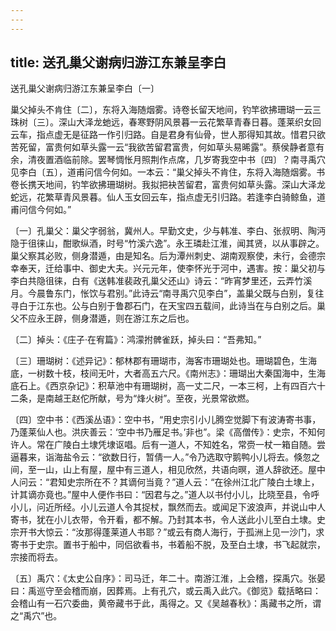 ```yaml
---
---
---
```

title: 送孔巢父谢病归游江东兼呈李白
---



送孔巢父谢病归游江东兼呈李白〔一〕


巢父掉头不肯住〔二〕，东将入海随烟雾。诗卷长留天地间，钓竿欲拂珊瑚一云三珠树〔三〕。深山大泽龙虵远，春寒野阴风景暮一云花繁草青春日暮。蓬莱织女回云车，指点虚无是征路一作引归路。自是君身有仙骨，世人那得知其故。惜君只欲苦死留，富贵何如草头露一云“我欲苦留君富贵，何如草头易晞露”。蔡侯静者意有余，清夜置酒临前除。罢琴惆怅月照荆作点席，几岁寄我空中书〔四〕？南寻禹穴见李白〔五〕，道甫问信今何如。一本云：“巢父掉头不肯住，东将入海随烟雾。书卷长携天地间，钓竿欲拂珊瑚树。我拟把袂苦留君，富贵何如草头露。深山大泽龙蛇远，花繁草青风景暮。仙人玉女回云车，指点虚无引归路。若逢李白骑鲸鱼，道甫问信今何如。”

〔一〕孔巢父：巢父字弱翁，冀州人。早勤文史，少与韩准、李白、张叔明、陶沔隐于徂徕山，酣歌纵酒，时号“竹溪六逸”。永王璘赴江淮，闻其贤，以从事辟之。巢父察其必败，侧身潜遁，由是知名。后为潭州刺史、湖南观察使，未行，会德宗幸奉天，迁给事中、御史大夫。兴元元年，使李怀光于河中，遇害。按：巢父初与李白共隐徂徕，白有《送韩准裴政孔巢父还山》诗云：“昨宵梦里还，云弄竹溪月。今晨鲁东门，怅饮与君别。”此诗云“南寻禹穴见李白”，盖巢父既与白别，复往寻白于江东也。公与白别于鲁郡石门，在天宝四五载间，此诗当在与白别之后。巢父不应永王辟，侧身潜遁，则在游江东之后也。

〔二〕掉头：《庄子·在宥篇》：鸿濛拊髀雀跃，掉头曰：“吾弗知。”

〔三〕珊瑚树：《述异记》：郁林郡有珊瑚巿，海客巿珊瑚处也。珊瑚碧色，生海底，一树数十枝，枝间无叶，大者高五六尺。《南州志》：珊瑚出大秦国海中，生海底石上。《西京杂记》：积草池中有珊瑚树，高一丈二尺，一本三柯，上有四百六十二条，是南越王赵佗所献，号为“烽火树”。至夜，光景常欲燃。

〔四〕空中书：《西溪丛语》：空中书，“用史宗引小儿腾空觉脚下有波涛寄书事，乃蓬莱仙人也。洪庆善云：‘空中书乃雁足书。’非也”。梁《高僧传》：史宗，不知何许人。常在广陵白土埭凭埭讴唱。后有一道人，不知姓名，常赍一杖一箱自随。尝逼暮来，诣海盐令云：“欲数日行，暂倩一人。”令乃选取守鹅鸭小儿将去。倏忽之间，至一山，山上有屋，屋中有三道人，相见欣然，共语向暝，道人辞欲还。屋中人问云：“君知史宗所在不？其谪何当竟？”道人云：“在徐州江北广陵白土埭上，计其谪亦竟也。”屋中人便作书曰：“因君与之。”道人以书付小儿，比晓至县，令呼小儿，问近所经。小儿云道人令其捉杖，飘然而去。或闻足下波浪声，并说山中人寄书，犹在小儿衣带，令开看，都不解。乃封其本书，令人送此小儿至白土埭。史宗开书大惊云：“汝那得蓬莱道人书耶？”或云有商人海行，于孤洲上见一沙门，求寄书于史宗。置书于船中，同侣欲看书，书着船不脱，及至白土埭，书飞起就宗，宗接而将去。

〔五〕禹穴：《太史公自序》：司马迁，年二十。南游江淮，上会稽，探禹穴。张晏曰：禹巡守至会稽而崩，因葬焉。上有孔穴，或云禹入此穴。《御览》载括略曰：会稽山有一石穴委曲，黄帝藏书于此，禹得之。又《吴越春秋》：禹藏书之所，谓之“禹穴”也。
